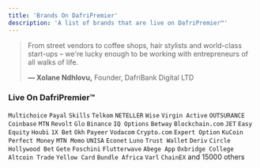 ```yaml
---
title: 'Brands On DafriPremier'
description: 'A list of brands that are live on DafriPremier™'
---
```


> From street vendors to coffee shops, hair stylists and world-class start-ups – we're lucky enough to be working with entrepreneurs of all walks of life.
> 
> **— Xolane Ndhlovu,** Founder, DafriBank Digital LTD

### Live On DafriPremier™

`Multichoice`  `Payal` `Skills` `Telkom` `NETELLER` `Wise` `Virgin Active` `OUTSURANCE` `Coinbase` `MTN` `Revolt` `Glo` `Binance` `IQ Options` `Betway` `Blockchain.com` `JET` `Easy Equity` `Houbi` `1X Bet` `Okh` `Payeer` `Vodacom` `Crypto.com` `Expert Option` `KuCoin` `Perfect Money` `MTN Momo` `UNISA` `Econet` `Luno` `Trust Wallet` `Deriv` `Circle` `Hollywood Bet` `Gete` `Foschini` `Flutterwave` `Abege App` `Oxbridge College` `Altcoin Trade` `Yellow Card` `Bundle Africa` `Varl` `ChainEX` and 15000 others
